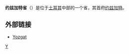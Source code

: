{{Infobox Province TR
|region = Central Anatolia
|name = 约兹加特省
|map = File:Yozgat in Turkey.svg
|licence = 66
|total population = 727,394
|area_code= 354
|area=14,083
|}}
'''约兹加特省'''（{{lang-tr|'''Yozgat ili'''}}）是位于[[土耳其|土耳其]]中部的一个省，其首府[[约兹加特|约兹加特]]。

==外部链接==
*[https://web.archive.org/web/20180323001704/http://yozgat.gen.tr/ Yozgat]

{{WAsia-stub}}
{{Turkey}}

[[Category:土耳其行政區劃|Y]]